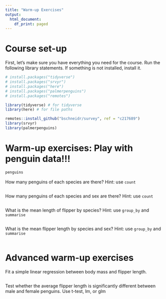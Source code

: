 ```yaml
---
title: "Warm-up Exercises"
output:
  html_document:
    df_print: paged
---
```


# Course set-up
First, let's make sure you have everything you need for the course. Run the following library statements. If something is not installed, install it.

```r
# install.packages("tidyverse")
# install.packages("srvyr")
# install.packages("here")
# install.packages("palmerpenguins")
# install.packages("remotes")

library(tidyverse) # for tidyverse
library(here) # for file paths

remotes::install_github("bschneidr/survey", ref = "c217689")
library(srvyr)
library(palmerpenguins)


```

# Warm-up exercises: Play with penguin data!!!

```r
penguins
```

How many penguins of each species are there? Hint: use `count`
```r

```

How many penguins of each species and sex are there? Hint: use `count`

```r

```

What is the mean length of flipper by species? Hint: use `group_by` and `summarise`
```r

```


What is the mean flipper length by species and sex? Hint: use `group_by` and `summarise`
```r

```

# Advanced warm-up exercises

Fit a simple linear regression between body mass and flipper length.

```r

```


Test whether the average flipper length is significantly different between male and female penguins. Use t-test, lm, or glm

```r

```

